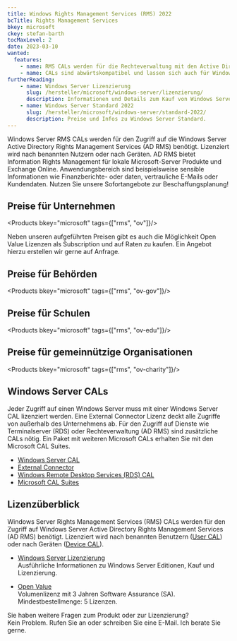 ```yaml
---
title: Windows Rights Management Services (RMS) 2022
bcTitle: Rights Management Services
bkey: microsoft
ckey: stefan-barth
tocMaxLevel: 2
date: 2023-03-10
wanted:
  features:
    - name: RMS CALs werden für die Rechteverwaltung mit den Active Directory Rights Management Services (AD RMS) benötigt
    - name: CALs sind abwärtskompatibel und lassen sich auch für Windows Server 2019 und ältere Versionen verwenden
furtherReading:
    - name: Windows Server Lizenzierung
      slug: /hersteller/microsoft/windows-server/lizenzierung/
      description: Informationen und Details zum Kauf von Windows Server Lizenzen.
    - name: Windows Server Standard 2022
      slug: /hersteller/microsoft/windows-server/standard-2022/
      description: Preise und Infos zu Windows Server Standard.
---
```




<Intro>


 Windows Server RMS CALs werden für den Zugriff auf die Windows Server Active Directory Rights Management Services (AD RMS) benötigt. Lizenziert wird nach benannten Nutzern oder nach Geräten.
 AD RMS bietet Information Rights Management für lokale Microsoft-Server Produkte und Exchange Online. Anwendungsbereich sind beispielsweise sensible Informationen wie Finanzberichte- oder daten, vertrauliche E-Mails oder Kundendaten.
 Nutzen Sie unsere Sofortangebote zur Beschaffungsplanung!

</Intro>

<TOC />



## Preise für Unternehmen

<Products bkey="microsoft" tags={["rms", "ov"]}/>

<Info>

 Neben unseren aufgeführten Preisen gibt es auch die Möglichkeit Open Value Lizenzen als Subscription und auf Raten zu kaufen. Ein Angebot hierzu erstellen wir gerne auf Anfrage.

</Info>

## Preise für Behörden

<Products bkey="microsoft" tags={["rms", "ov-gov"]}/>


## Preise für Schulen

<Products bkey="microsoft" tags={["rms", "ov-edu"]}/>


## Preise für gemeinnützige Organisationen

<Products bkey="microsoft" tags={["rms", "ov-charity"]}/>


## Windows Server CALs

Jeder Zugriff auf einen Windows Server muss mit einer Windows Server CAL lizenziert werden. Eine External Connector Lizenz deckt alle Zugriffe von außerhalb des Unternehmens ab.
Für den Zugriff auf Dienste wie Terminalserver (RDS) oder Rechteverwaltung (AD RMS) sind zusätzliche CALs nötig. Ein Paket mit weiteren Microsoft CALs erhalten Sie mit den Microsoft CAL Suites.

<ArrowList>

 - [Windows Server CAL](/hersteller/microsoft/windows-server/cal/)
 - [External Connector](/hersteller/microsoft/windows-server/external-connector/)
 - [Windows Remote Desktop Services (RDS) CAL](/hersteller/microsoft/windows-server/remote-desktop-services/)
 - [Microsoft CAL Suites](/hersteller/microsoft/cal-suite/)

</ArrowList>

## Lizenzüberblick

Windows Server Rights Management Services (RMS) CALs werden für den Zugriff auf Windows Server Active Directory Rights Management Services (AD RMS) benötigt. Lizenziert wird nach benannten Benutzern ([User CAL](/glossar/user-cal-microsoft/)) oder nach Geräten ([Device CAL](/glossar/device-cal-microsoft/)).

<ArrowList>

- [Windows Server Lizenzierung](/hersteller/microsoft/windows-server/lizenzierung/)<br />
  Ausführliche Informationen zu Windows Server Editionen, Kauf und Lizenzierung.

- [Open Value](/hersteller/microsoft/open-value/)<br />
  Volumenlizenz mit 3 Jahren Software Assurance (SA). Mindestbestellmenge: 5 Lizenzen.

</ArrowList>


<GetInTouch theme="light">

Sie haben weitere Fragen zum Produkt oder zur Lizenzierung?<br />
Kein Problem. Rufen Sie an oder schreiben Sie eine E-Mail. Ich berate Sie gerne.

</GetInTouch>
